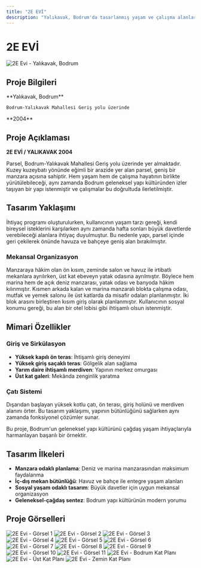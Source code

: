```yaml
---
title: "2E EVİ"
description: "Yalıkavak, Bodrum'da tasarlanmış yaşam ve çalışma alanlarını birleştiren konut projesi"
---
```


# 2E EVİ

<Frame>
  <img
    src="https://res.cloudinary.com/dcc07g3za/image/upload/v1758229775/10_rkrchx.jpg"
    alt="2E Evi - Yalıkavak, Bodrum"
    className="w-full h-auto rounded-lg shadow-lg"
    loading="lazy"
  />
</Frame>

## Proje Bilgileri

<CardGroup cols={2}>
  <Card title="Konum" icon="location-dot">
    **Yalıkavak, Bodrum**
    
    Bodrum-Yalıkavak Mahallesi Geriş yolu üzerinde
  </Card>
  
  <Card title="Proje Yılı" icon="calendar">
    **2004**
  </Card>
</CardGroup>

## Proje Açıklaması

**2E EVİ / YALIKAVAK 2004**

Parsel, Bodrum-Yalıkavak Mahallesi Geriş yolu üzerinde yer almaktadır. Kuzey kuzeybatı yönünde eğimli bir arazide yer alan parsel, geniş bir manzara açısına sahiptir. Hem yaşam hem de çalışma hayatının birlikte yürütülebileceği, aynı zamanda Bodrum geleneksel yapı kültüründen izler taşıyan bir yapı istenmiştir ve çalışmalar bu doğrultuda ilerletilmiştir.

## Tasarım Yaklaşımı

İhtiyaç programı oluşturulurken, kullanıcının yaşam tarzı gereği, kendi bireysel isteklerini karşılarken aynı zamanda hafta sonları büyük davetlerde verebileceği alanlara ihtiyaç duyulmuştur. Bu nedenle yapı, parsel içinde geri çekilerek önünde havuza ve bahçeye geniş alan bırakılmıştır.

### Mekansal Organizasyon

<Steps>
  <Step title="Ön Blok - Manzara Odaklı">
    Manzaraya hâkim olan ön kısım, zeminde salon ve havuz ile irtibatlı mekanlara ayrılırken, üst kat ebeveyn yatak odasına ayrılmıştır. Böylece hem marina hem de açık deniz manzarası, yatak odası ve banyoda hâkim kılınmıştır.
  </Step>
  
  <Step title="Arka Blok - Fonksiyonel Alanlar">
    Kısmen arkada kalan ve marina manzaralı blokta çalışma odası, mutfak ve yemek salonu ile üst katlarda da misafir odaları planlanmıştır.
  </Step>
  
  <Step title="Bağlantı Alanı - İhtişamlı Giriş">
    İki blok arasını birleştiren kısım giriş olarak planlanmıştır. Kullanıcının sosyal konumu gereği, bu alan bir otel lobisi gibi ihtişamlı olsun istenmiştir.
  </Step>
</Steps>

## Mimari Özellikler

### Giriş ve Sirkülasyon

- **Yüksek kapılı ön teras**: İhtişamlı giriş deneyimi
- **Yüksek giriş saçaklı teras**: Gölgelik alan sağlama
- **Yarım daire ihtişamlı merdiven**: Yapının merkez omurgası
- **Üst kat galeri**: Mekânda zenginlik yaratma

### Çatı Sistemi

Dışarıdan başlayan yüksek kotlu çatı, ön terası, giriş holünü ve merdiven alanını örter. Bu tasarım yaklaşımı, yapının bütünlüğünü sağlarken aynı zamanda fonksiyonel çözümler sunar.

<Note>
Bu proje, Bodrum'un geleneksel yapı kültürünü çağdaş yaşam ihtiyaçlarıyla harmanlayan başarılı bir örnektir.
</Note>

## Tasarım İlkeleri

- **Manzara odaklı planlama**: Deniz ve marina manzarasından maksimum faydalanma
- **İç-dış mekan bütünlüğü**: Havuz ve bahçe ile entegre yaşam alanları  
- **Sosyal yaşam odaklı tasarım**: Büyük davetler için uygun mekansal organizasyon
- **Geleneksel-çağdaş sentez**: Bodrum yapı kültürünün modern yorumu




## Proje Görselleri

<CardGroup cols={2}>
  <Card>
    <img
      src="https://res.cloudinary.com/dcc07g3za/image/upload/v1758229775/10_rkrchx.jpg"
      alt="2E Evi - Görsel 1"
      className="w-full h-auto rounded-lg shadow-lg"
      loading="lazy"
    />
  </Card>
  <Card>
    <img
      src="https://res.cloudinary.com/dcc07g3za/image/upload/v1758229775/2_t2gdgv.jpg"
      alt="2E Evi - Görsel 2"
      className="w-full h-auto rounded-lg shadow-lg"
      loading="lazy"
    />
  </Card>
  <Card>
    <img
      src="https://res.cloudinary.com/dcc07g3za/image/upload/v1758229775/3_rywznc.jpg"
      alt="2E Evi - Görsel 3"
      className="w-full h-auto rounded-lg shadow-lg"
      loading="lazy"
    />
  </Card>
  <Card>
    <img
      src="https://res.cloudinary.com/dcc07g3za/image/upload/v1758229775/4_wuenbt.jpg"
      alt="2E Evi - Görsel 4"
      className="w-full h-auto rounded-lg shadow-lg"
      loading="lazy"
    />
  </Card>
  <Card>
    <img
      src="https://res.cloudinary.com/dcc07g3za/image/upload/v1758229775/5_djkfbu.jpg"
      alt="2E Evi - Görsel 5"
      className="w-full h-auto rounded-lg shadow-lg"
      loading="lazy"
    />
  </Card>
  <Card>
    <img
      src="https://res.cloudinary.com/dcc07g3za/image/upload/v1758229775/6_vmsxqj.jpg"
      alt="2E Evi - Görsel 6"
      className="w-full h-auto rounded-lg shadow-lg"
      loading="lazy"
    />
  </Card>
  <Card>
    <img
      src="https://res.cloudinary.com/dcc07g3za/image/upload/v1758229775/7_yp7n2i.jpg"
      alt="2E Evi - Görsel 7"
      className="w-full h-auto rounded-lg shadow-lg"
      loading="lazy"
    />
  </Card>
  <Card>
    <img
      src="https://res.cloudinary.com/dcc07g3za/image/upload/v1758229775/8_llvxec.jpg"
      alt="2E Evi - Görsel 8"
      className="w-full h-auto rounded-lg shadow-lg"
      loading="lazy"
    />
  </Card>
  <Card>
    <img
      src="https://res.cloudinary.com/dcc07g3za/image/upload/v1758229775/9_odepxy.jpg"
      alt="2E Evi - Görsel 9"
      className="w-full h-auto rounded-lg shadow-lg"
      loading="lazy"
    />
  </Card>
  <Card>
    <img
      src="https://res.cloudinary.com/dcc07g3za/image/upload/v1758229775/1_xoqhmm.jpg"
      alt="2E Evi - Görsel 10"
      className="w-full h-auto rounded-lg shadow-lg"
      loading="lazy"
    />
  </Card>
  <Card>
    <img
      src="https://res.cloudinary.com/dcc07g3za/image/upload/v1758229775/11_tcubek.jpg"
      alt="2E Evi - Görsel 11"
      className="w-full h-auto rounded-lg shadow-lg"
      loading="lazy"
    />
  </Card>
  <Card>
    <img
      src="https://res.cloudinary.com/dcc07g3za/image/upload/v1758229775/bodrum_kat_xdgdsc.png"
      alt="2E Evi - Bodrum Kat Planı"
      className="w-full h-auto rounded-lg shadow-lg"
      loading="lazy"
    />
  </Card>
  <Card>
    <img
      src="https://res.cloudinary.com/dcc07g3za/image/upload/v1758229775/ust_kat_ijxswx.png"
      alt="2E Evi - Üst Kat Planı"
      className="w-full h-auto rounded-lg shadow-lg"
      loading="lazy"
    />
  </Card>
  <Card>
    <img
      src="https://res.cloudinary.com/dcc07g3za/image/upload/v1758229775/zemin_e9vkzf.png"
      alt="2E Evi - Zemin Kat Planı"
      className="w-full h-auto rounded-lg shadow-lg"
      loading="lazy"
    />
  </Card>
</CardGroup>
